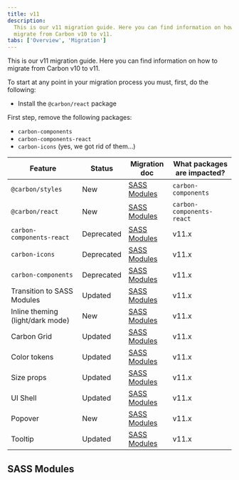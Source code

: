 ```yaml
---
title: v11
description:
  This is our v11 migration guide. Here you can find information on how to
  migrate from Carbon v10 to v11.
tabs: ['Overview', 'Migration']
---
```



<PageDescription>

This is our v11 migration guide. Here you can find information on how to migrate
from Carbon v10 to v11.

</PageDescription>

To start at any point in your migration process you must, first, do the
following:

- Install the `@carbon/react` package

First step, remove the following packages:

- `carbon-components`
- `carbon-components-react`
- `carbon-icons` (yes, we got rid of them...)

| Feature                          | Status                           | Migration doc                 | What packages are impacted? |
| -------------------------------- | -------------------------------- | ----------------------------- | --------------------------- |
| `@carbon/styles`                 | <Tag type="green">New</Tag>      | [SASS Modules](#sass-modules) | `carbon-components`         |
| `@carbon/react`                  | <Tag type="green">New</Tag>      | [SASS Modules](#sass-modules) | `carbon-components-react`   |
| `carbon-components-react`        | <Tag type="red">Deprecated</Tag> | [SASS Modules](#sass-modules) | v11.x                       |
| `carbon-icons`                   | <Tag type="red">Deprecated</Tag> | [SASS Modules](#sass-modules) | v11.x                       |
| `carbon-components`              | <Tag type="red">Deprecated</Tag> | [SASS Modules](#sass-modules) | v11.x                       |
| Transition to SASS Modules       | <Tag type="cyan">Updated</Tag>   | [SASS Modules](#sass-modules) | v11.x                       |
| Inline theming (light/dark mode) | <Tag type="green">New</Tag>      | [SASS Modules](#sass-modules) | v11.x                       |
| Carbon Grid                      | <Tag type="cyan">Updated</Tag>   | [SASS Modules](#sass-modules) | v11.x                       |
| Color tokens                     | <Tag type="cyan">Updated</Tag>   | [SASS Modules](#sass-modules) | v11.x                       |
| Size props                       | <Tag type="cyan">Updated</Tag>   | [SASS Modules](#sass-modules) | v11.x                       |
| UI Shell                         | <Tag type="cyan">Updated</Tag>   | [SASS Modules](#sass-modules) | v11.x                       |
| Popover                          | <Tag type="green">New</Tag>      | [SASS Modules](#sass-modules) | v11.x                       |
| Tooltip                          | <Tag type="cyan">Updated</Tag>   | [SASS Modules](#sass-modules) | v11.x                       |

## SASS Modules
